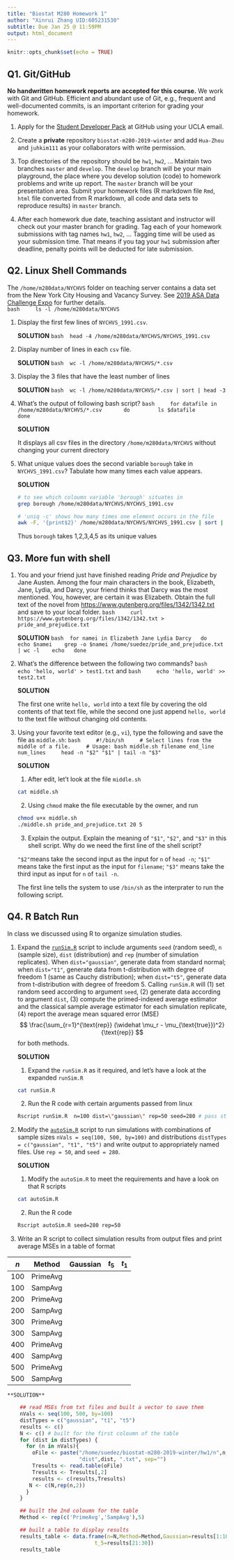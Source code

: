 ```yaml
---
title: "Biostat M280 Homework 1"
author: "Xinrui Zhang UID:605231530"
subtitle: Due Jan 25 @ 11:59PM
output: html_document
---
```


```r
knitr::opts_chunk$set(echo = TRUE)
```

## Q1. Git/GitHub

**No handwritten homework reports are accepted for this course.** We work with Git and GitHub. Efficient and abundant use of Git, e.g., frequent and well-documented commits, is an important criterion for grading your homework.

1. Apply for the [Student Developer Pack](https://education.github.com/pack) at GitHub using your UCLA email.

2. Create a **private** repository `biostat-m280-2019-winter` and add `Hua-Zhou` and `juhkim111` as your collaborators with write permission.

3. Top directories of the repository should be `hw1`, `hw2`, ... Maintain two branches `master` and `develop`. The `develop` branch will be your main playground, the place where you develop solution (code) to homework problems and write up report. The `master` branch will be your presentation area. Submit your homework files (R markdown file `Rmd`, `html` file converted from R markdown, all code and data sets to reproduce results) in `master` branch.

4. After each homework due date, teaching assistant and instructor will check out your master branch for grading. Tag each of your homework submissions with tag names `hw1`, `hw2`, ... Tagging time will be used as your submission time. That means if you tag your `hw1` submission after deadline, penalty points will be deducted for late submission.

## Q2. Linux Shell Commands

The `/home/m280data/NYCHVS` folder on teaching server contains a data set from the New York City Housing and Vacancy Survey. See [2019 ASA Data Challenge Expo](https://www1.nyc.gov/site/hpd/about/nychvs-asa-data-challenge-expo.page) for further details.  
    ```bash
    ls -l /home/m280data/NYCHVS
    ```

1. Display the first few lines of `NYCHVS_1991.csv`.

    **SOLUTION**
    ```bash
    head -4 /home/m280data/NYCHVS/NYCHVS_1991.csv
    ```


2. Display number of lines in each `csv` file.

    **SOLUTION**
    ```bash
    wc -l /home/m280data/NYCHVS/*.csv
    ```


3. Display the 3 files that have the least number of lines

    **SOLUTION**
    ```bash
    wc -l /home/m280data/NYCHVS/*.csv | sort | head -3
    ```


4. What's the output of following bash script?
    ```bash
    for datafile in /home/m280data/NYCHVS/*.csv
      do
        ls $datafile
      done
    ```

    **SOLUTION**

    It displays all csv files in the directory `/home/m280data/NYCHVS` without changing your current directory

5. What unique values does the second variable `borough` take in `NYCHVS_1991.csv`? Tabulate how many times each value appears.

    **SOLUTION**
    
    ```bash
    # to see which coloumn variable 'borough' situates in
    grep borough /home/m280data/NYCHVS/NYCHVS_1991.csv

    # 'uniq -c' shows how many times one element occurs in the file
    awk -F, '{print$2}' /home/m280data/NYCHVS/NYCHVS_1991.csv | sort | uniq -c | head -5
    ```
    Thus `borough` takes 1,2,3,4,5 as its unique values 

## Q3. More fun with shell

1. You and your friend just have finished reading *Pride and Prejudice* by Jane Austen. Among the four main characters in the book, Elizabeth, Jane, Lydia, and Darcy, your friend thinks that Darcy was the most mentioned. You, however, are certain it was Elizabeth. Obtain the full text of the novel from <https://www.gutenberg.org/files/1342/1342.txt> and save to your local folder. 
    ```bash
    curl https://www.gutenberg.org/files/1342/1342.txt > pride_and_prejudice.txt
    ```

    **SOLUTION**
    ```bash
    for namei in Elizabeth Jane Lydia Darcy
     do
      echo $namei
      grep -o $namei /home/suedez/pride_and_prejudice.txt | wc -l
      echo
     done
    ```


2. What's the difference between the following two commands?
    ```bash
    echo 'hello, world' > test1.txt
    ```
    and
    ```bash
    echo 'hello, world' >> test2.txt
    ```

    **SOLUTION**
  
    The first one write `hello, world` into a text file by covering the old contents of that text file, while the second one just append `hello, world` to the text file without changing old contents.

3. Using your favorite text editor (e.g., `vi`), type the following and save the file as `middle.sh`:
    ```bash
    #!/bin/sh
    # Select lines from the middle of a file.
    # Usage: bash middle.sh filename end_line num_lines
    head -n "$2" "$1" | tail -n "$3"
    ```

    **SOLUTION**
  
    1) After edit, let't look at the file `middle.sh`
    ```bash
    cat middle.sh
    ```
   
    2) Using `chmod` make the file executable by the owner, and run 
    ```bash
    chmod u+x middle.sh
    ./middle.sh pride_and_prejudice.txt 20 5
    ```
    
    3) Explain the output. Explain the meaning of `"$1"`, `"$2"`, and `"$3"` in this shell script. Why do we need the first line of the shell script?

    `"$2"`means take the second input as the input for `n` of `head -n`; `"$1"` means take the first input as the   input for `filename`; `"$3"` means take the third input as input for `n` of `tail -n`.
    
    The first line tells the system to use `/bin/sh` as the interprater to run the following script.



## Q4. R Batch Run

In class we discussed using R to organize simulation studies. 

1. Expand the [`runSim.R`](http://hua-zhou.github.io/teaching/biostatm280-2019winter/slides/02-linux/runSim.R) script to include arguments `seed` (random seed), `n` (sample size), `dist` (distribution) and `rep` (number of simulation replicates). When `dist="gaussian"`, generate data from standard normal; when `dist="t1"`, generate data from t-distribution with degree of freedom 1 (same as Cauchy distribution); when `dist="t5"`, generate data from t-distribution with degree of freedom 5. Calling `runSim.R` will (1) set random seed according to argument `seed`, (2) generate data according to argument `dist`, (3) compute the primed-indexed average estimator and the classical sample average estimator for each simulation replicate, (4) report the average mean squared error (MSE)
$$
  \frac{\sum_{r=1}^{\text{rep}} (\widehat \mu_r - \mu_{\text{true}})^2}{\text{rep}}
$$
for both methods.

    **SOLUTION**
    
    1) Expand the `runSim.R` as it required, and let's have a look at the expanded `runSim.R`
    ```bash
    cat runSim.R
    ```
    
     2) Run the R code with certain arguments passed from linux
    ```bash
    Rscript runSim.R  n=100 dist=\"gaussian\" rep=50 seed=280 # pass string to R
    ```
  

2. Modify the [`autoSim.R`](http://hua-zhou.github.io/teaching/biostatm280-2019winter/slides/02-linux/autoSim.R) script to run simulations with combinations of sample sizes `nVals = seq(100, 500, by=100)` and distributions `distTypes = c("gaussian", "t1", "t5")` and write output to appropriately named files. Use `rep = 50`, and `seed = 280`. 

    **SOLUTION**

    1. Modify the `autoSim.R` to meet the requirements and have a look on that R scripts
    ```bash
    cat autoSim.R
    ```
    
    2. Run the R code 
    ```bash
    Rscript autoSim.R seed=280 rep=50
    ```
  
3. Write an R script to collect simulation results from output files and print average MSEs in a table of format

| $n$ | Method   | Gaussian | $t_5$ | $t_1$ |
|-----|----------|-------|-------|----------|
| 100 | PrimeAvg |       |       |          |
| 100 | SampAvg  |       |       |          |
| 200 | PrimeAvg |       |       |          |
| 200 | SampAvg  |       |       |          |
| 300 | PrimeAvg |       |       |          |
| 300 | SampAvg  |       |       |          |
| 400 | PrimeAvg |       |       |          |
| 400 | SampAvg  |       |       |          |
| 500 | PrimeAvg |       |       |          |
| 500 | SampAvg  |       |       |          |

    
    **SOLUTION**
    
```r
    ## read MSEs from txt files and built a vector to save them
    nVals <- seq(100, 500, by=100)
    distTypes = c("gaussian", "t1", "t5")
    results <- c() 
    N <- c() # built for the first coloumn of the table
    for (dist in distTypes) {
      for (n in nVals){
        oFile <- paste("/home/suedez/biostat-m280-2019-winter/hw1/n",n,
                       "dist",dist, ".txt", sep="")
        Tresults <- read.table(oFile)
        Tresults <- Tresults[,2]
        results <- c(results,Tresults)
       N <- c(N,rep(n,2))
      }
    }

    ## built the 2nd coloumn for the table
    Method <- rep(c('PrimeAvg','SampAvg'),5)

    ## built a table to display results
    results_table <- data.frame(n=N,Method=Method,Gaussian=results[1:10],t_1=results[11:20],
                            t_5=results[21:30])
    results_table
```



